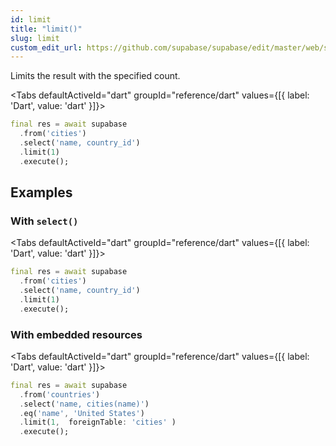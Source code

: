 ```yaml
---
id: limit
title: "limit()"
slug: limit
custom_edit_url: https://github.com/supabase/supabase/edit/master/web/spec/dart.yml
---
```



Limits the result with the specified count.


<Tabs
  defaultActiveId="dart"
  groupId="reference/dart"
  values={[{ label: 'Dart', value: 'dart' }]}>

<TabsPanel id="dart" label="dart">

```dart
final res = await supabase
  .from('cities')
  .select('name, country_id')
  .limit(1)
  .execute();
```

</TabsPanel>

</Tabs>

## Examples

### With `select()`

<Tabs
  defaultActiveId="dart"
  groupId="reference/dart"
  values={[{ label: 'Dart', value: 'dart' }]}>

<TabsPanel id="dart" label="dart">

```dart
final res = await supabase
  .from('cities')
  .select('name, country_id')
  .limit(1)
  .execute();
```

</TabsPanel>

</Tabs>

### With embedded resources



<Tabs
  defaultActiveId="dart"
  groupId="reference/dart"
  values={[{ label: 'Dart', value: 'dart' }]}>

<TabsPanel id="dart" label="dart">

```dart
final res = await supabase
  .from('countries')
  .select('name, cities(name)')
  .eq('name', 'United States')
  .limit(1,  foreignTable: 'cities' )
  .execute();
```


</TabsPanel>

</Tabs>

